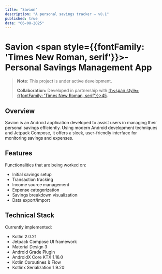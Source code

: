 ```yaml
---
title: "Savion"
description: "A personal savings tracker — v0.1"
published: true
date: "06-08-2025"
---
```


# Savion <span style={{fontFamily: 'Times New Roman, serif'}}>-</span> Personal Savings Management App
> **Note:** This project is under active development.
> 
> **Collaboration:** Developed in partnership with [rh<span style={{fontFamily: 'Times New Roman, serif'}}>4</span>5](https://github.com/rh45-one).

## Overview
Savion is an Android application developed to assist users in managing their personal savings efficiently. Using modern Android development techniques and Jetpack Compose, it offers a sleek, user-friendly interface for monitoring savings and expenses.

## Features 
Functionalities that are being worked on:
* Initial savings setup
* Transaction tracking
* Income source management
* Expense categorization
* Savings breakdown visualization
* Data export/import

## Technical Stack
Currently implemented:
* Kotlin 2.0.21
* Jetpack Compose UI framework
* Material Design 3
* Android Grade Plugin
* AndroidX Core KTX 1.16.0
* Kotlin Coroutines & Flow
* Kotlinx Serialization 1.9.20
